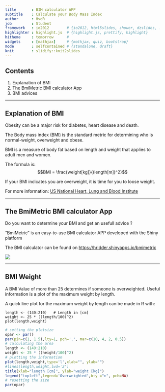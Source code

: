 ```yaml
---
title       : BIM calculator APP
subtitle    : Calculate your Body Mass Index
author      : HvdR
job         : Student
framework   : io2012        # {io2012, html5slides, shower, dzslides, ...}
highlighter : highlight.js  # {highlight.js, prettify, highlight}
hitheme     : tomorrow      # 
widgets     : [mathjax]     # {mathjax, quiz, bootstrap}
mode        : selfcontained # {standalone, draft}
knit        : slidify::knit2slides
---
```


## Contents

1. Explanation of BMI 
2. The BmiMetric BMI calculator App
3. BMI advices

--- 

## Explanation of BMI

Obesity can be a major risk for diabetes, heart disease and death. 

The Body mass index (BMI) is the standard metric for determining who is normal-weight, overweight and obese.

BMI is a measure of body fat based on length and weight that applies to adult men and women. 

The formula is: $$BMI = \frac{weight[kg]}{(length[m])^2}$$

If your BMI indicates you are overweight, it is time for you to loose weight.

For more information: <a href='http://www.nhlbi.nih.gov/health/educational/lose_wt/BMI/bmi-m.htm'>US National Heart, Lung and Blood Institute</a>

---

## The BmiMetric BMI calculator App

Do you want to determine your BMI and get an usefull advice ?

"BmiMetric" is an easy-to-use BMI calculator APP developed with the Shiny platform

The BMI calculator can be found on <a href='https://hridder.shinyapps.io/bmimetric/'>https://hridder.shinyapps.io/bmimetric</a>

<img src="assets/img/bmimetric.jpg" />

---

## BMI Weight 

A BMI Value of more than 25 determines if someone is overweighted. Useful information is a plot of the maximum weight by length.

A quick line plot for the maximum weight by length can be made in R with:
```
length <- (140:210)   # Length in [cm]
weight <- 25 * ((length/100)^2)
plot(length,weight)
```

```r
# setting the plotsize
opar <- par()
par(pin=c(1, 1.5),lty=1, pch='.', mar=c(10, 4, 2, 0.5))
# calculating the area
length <- (140:210)
weight <- 25 * ((height/100)^2)
# plotting the information
plot(length,weight,type='l',xlab="", ylab="")
#lines(length,weight,lwd='2')
title(xlab="length [cm]", ylab="weight [kg]")
legend("topleft",legend='Overweighted',bty ="n", pch=NA)
# resetting the size
par(opar)
```
